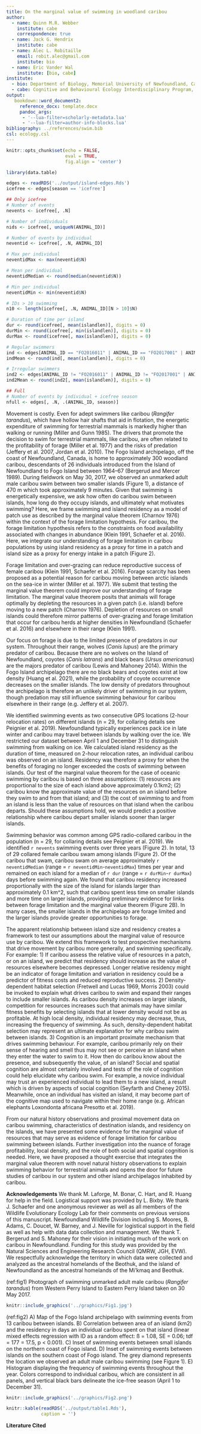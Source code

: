 ```yaml
---
title: On the marginal value of swimming in woodland caribou
author:
  - name: Quinn M.R. Webber
    institute: cabe
    correspondence: true
  - name: Jack G. Hendrix
    institute: cabe
  - name: Alec L. Robitaille
    email: robit.alec@gmail.com
    institute: bio
  - name: Eric Vander Wal
    institute: [bio, cabe]
institute: 
  - bio: Department of Biology, Memorial University of Newfoundland, Canada
  - cabe: Cognitive and Behavioural Ecology Interdisciplinary Program, Memorial University of Newfoundland 
output:
   bookdown::word_document2:
     reference_docx: template.docx
     pandoc_args:
      - '--lua-filter=scholarly-metadata.lua'
      - '--lua-filter=author-info-blocks.lua'
bibliography: ../references/swim.bib
csl: ecology.csl
---
```



```r
knitr::opts_chunk$set(echo = FALSE,
                      eval = TRUE,
                      fig.align = 'center')
```


```r
library(data.table)
```



```r
edges <- readRDS('../output/island-edges.Rds')
icefree <- edges[season == 'icefree']
```


```r
## Only icefree
# Number of events
nevents <- icefree[, .N]

# Number of individuals
nids <- icefree[, uniqueN(ANIMAL_ID)]

# Number of events by individual
neventid <- icefree[, .N, ANIMAL_ID]

# Max per individual
neventidMax <- max(neventid$N)

# Mean per individual
neventidMedian <- round(median(neventid$N))

# Min per individual
neventidMin <- min(neventid$N)

# IDs > 10 swimming
n10 <- length(icefree[, .N, ANIMAL_ID][N > 10]$N)

# Duration of time per island
dur <- round(icefree[, mean(islandlen)], digits = 0)
durMin <- round(icefree[, min(islandlen)], digits = 0)
durMax <- round(icefree[, max(islandlen)], digits = 0)

# Regular swimmers
ind <- edges[ANIMAL_ID == "FO2016011" | ANIMAL_ID == "FO2017001" | ANIMAL_ID == "FO2017013"]
indMean <- round(ind[, mean(islandlen)], digits = 0)

# Irregular swimmers
ind2 <- edges[ANIMAL_ID != "FO2016011" | ANIMAL_ID != "FO2017001" | ANIMAL_ID != "FO2017013"]
ind2Mean <- round(ind2[, mean(islandlen)], digits = 0)

## Full
# Number of events by individual + icefree season
nfull <- edges[, .N, .(ANIMAL_ID, season)]
```


\newpage

Movement is costly. Even for adept swimmers like caribou (*Rangifer tarandus*), which 
have hollow hair shafts that aid in flotation, the energetic expenditure of swimming 
for terrestrial mammals is markedly higher than walking or running (Miller and Gunn 1985). 
The drivers that promote the decision to swim for terrestrial mammals, like caribou, 
are often related to the profitability of forage (Miller et al. 1977) and the risks 
of predation (Jeffery et al. 2007, Jordan et al. 2010). The Fogo Island archipelago, 
off the coast of Newfoundland, Canada, is home to approximately 300 woodland caribou, 
descendants of 26 individuals introduced from the Island of Newfoundland to Fogo Island 
between 1964–67 (Bergerud and Mercer 1989). During fieldwork on May 30, 2017, we 
observed an unmarked adult male caribou swim between two smaller islands (Figure 1), 
a distance of 470 m which took approximately 9 minutes. Given that swimming is 
energetically expensive, we ask how often do caribou swim between islands, how 
long do they occupy islands, and ultimately what motivates swimming? Here, we 
frame swimming and island residency as a model of patch use as described by the 
marginal value theorem (Charnov 1976) within the context of the forage limitation 
hypothesis. For caribou, the forage limitation hypothesis refers to the 
constraints on food availability associated with changes in abundance (Klein 1991, 
Schaefer et al. 2016). Here, we integrate our understanding of forage limitation in
caribou populations by using island residency as a proxy for time in a patch and 
island size as a proxy for energy intake in a patch (Figure 2).

Forage limitation and over-grazing can reduce reproductive success of female caribou (Klein 1991, Schaefer et al. 2016). Forage scarcity has been proposed as a potential reason for caribou moving between arctic islands on the sea-ice in winter (Miller et al. 1977). We submit that testing the marginal value theorem could improve our understanding of forage limitation. The marginal value theorem posits that animals will forage optimally by depleting the resources in a given patch (i.e. island) before moving to a new patch (Charnov 1976). Depletion of resources on small islands could therefore mirror patterns of over-grazing and forage limitation that occur for caribou herds at higher densities in Newfoundland (Schaefer et al. 2016) and elsewhere in their range (Klein 1991).

Our focus on forage is due to the limited presence of predators in our system. Throughout their range, wolves (*Canis lupus*) are the primary predator of caribou. Because there are no wolves on the Island of Newfoundland, coyotes (*Canis latrans*) and black bears (*Ursus americanus*) are the majors predator of caribou (Lewis and Mahoney 2014). Within the Fogo Island archipelago there are no black bears and coyotes exist at low density (Huang et al. 2021), while the probability of coyote occurrence decreases on the smaller islands. The low density of predators throughout the archipelago is therefore an unlikely driver of swimming in our system, though predation may still influence swimming behaviour for caribou elsewhere in their range (e.g. Jeffery et al. 2007).

We identified swimming events as two consecutive GPS locations (2-hour relocation rates) on different islands (n = 29, for collaring details see Peignier et al. 2019). Newfoundland typically experiences pack ice in late winter and caribou may travel between islands by walking over the ice. We restricted our dataset between April 1 and December 31 to distinguish swimming from walking on ice. We calculated island residency as the duration of time, measured on 2-hour relocation rates, an individual caribou was observed on an island. Residency was therefore a proxy for when the benefits of foraging no longer exceeded the costs of swimming between islands. Our test of the marginal value theorem for the case of oceanic swimming by caribou is based on three assumptions: (1) resources are proportional to the size of each island above approximately 0.1km2; (2) caribou know the approximate value of the resources on an island before they swim to and from that island; and (3) the cost of swimming to and from an island is less than the value of resources on that island when the caribou departs. Should these assumptions hold, we would predict a positive relationship where caribou depart smaller islands sooner than larger islands.

Swimming behavior was common among GPS radio-collared caribou in the population (n = 29, for collaring details see Peignier et al. 2019). We identified `r nevents` swimming events over three years (Figure 2). In total, 13 of 29 collared female caribou swam among islands (Figure 2). Of the caribou that swam, caribou swam on average approximately `r neventidMedian` (range = `r neventidMin`-` neventidMax`) times per year and remained on each island for a median of `r dur` (range =  `r durMin`-`r durMax`) days before swimming again. We found that caribou residency increased proportionally with the size of the island for islands larger than approximately 0.1 km^2, such that caribou spent less time on smaller islands and more time on larger islands, providing preliminary evidence for links between forage limitation and the marginal value theorem (Figure 2B). In many cases, the smaller islands in the archipelago are forage limited and the larger islands provide greater opportunities to forage.

The apparent relationship between island size and residency creates a framework to test our 
assumptions about the marginal value of resource use by caribou. We extend this framework to test
prospective mechanisms that drive movement by caribou more generally, and swimming specifically. For
example:
1)	If caribou assess the relative value of resources in a patch, or on an island, we predict that residency should increase as the value of resources elsewhere becomes depressed. Longer relative residency might be an indicator of forage limitation and variation in residency could be a predictor of fitness costs and reduced reproductive success.
2)	Density-dependent habitat selection (Fretwell and Lucas 1969, Morris 2003) could be invoked to explain what drives caribou to swim and expand their ranges to include smaller islands. As caribou density increases on larger islands, competition for resources increases such that animals may have similar fitness benefits by selecting islands that at lower density would not be as profitable. At high local density, individual residency may decrease, thus, increasing the frequency of swimming. As such, density-dependent habitat selection may represent an ultimate explanation for why caribou swim between islands.
3)	Cognition is an important proximate mechanism that drives swimming behaviour. For example, caribou primarily rely on their sense of hearing and smell thus may not see or perceive an island when they enter the water to swim to it. How then do caribou know about the presence, and subsequently the value, of an island? Social and spatial cognition are almost certainly involved and tests of the role of cognition could help elucidate why caribou swim. For example, a novice individual may trust an experienced individual to lead them to a new island, a result which is driven by aspects of social cognition (Seyfarth and Cheney 2015). Meanwhile, once an individual has visited an island, it may become part of the cognitive map used to navigate within their home range (e.g. African elephants Loxondonta africana Presotto et al. 2019).

From our natural history observations and proximal movement data on caribou swimming, characteristics of destination islands, and residency on the islands, we have presented some evidence for the marginal value of resources that may serve as evidence of forage limitation for caribou swimming between islands. Further investigation into the nuance of forage profitability, local density, and the role of both social and spatial cognition is needed. Here, we have proposed a thought exercise that integrates the marginal value theorem with novel natural history observations to explain swimming behavior for terrestrial animals and opens the door for future studies of caribou in our system and other island archipelagos inhabited by caribou.

**Acknowledgements**
We thank M. Laforge, M. Bonar, C. Hart, and R. Huang for help in the field. Logistical support was
provided by L. Bixby. We thank J. Schaefer and one anonymous reviewer as well as all members of the
Wildlife Evolutionary Ecology Lab for their comments on previous versions of this manuscript.
Newfoundland Wildlife Division including S. Moores, B. Adams, C. Doucet, W. Barney, and J. Neville for
logistical support in the field as well as help with data data collection and management. We thank T.
Bergerud and S. Mahoney for their vision in initiating much of the work on caribou in Newfoundland.
Funding for this study was provided by the Natural Sciences and Engineering Research Council (QMRW,
JGH, EVW). We respectfully acknowledge the territory in which data were collected and analyzed as the
ancestral homelands of the Beothuk, and the island of Newfoundland as the ancestral homelands of the
Mi’kmaq and Beothuk.

\newpage

(ref:fig1) Photograph of swimming unmarked adult male caribou (*Rangifer tarandus*) from Western 
Perry Island to Eastern Perry Island taken on 30 May 2017.

```r
knitr::include_graphics('../graphics/Fig1.jpg')
```

\newpage

(ref:fig2) A) Map of the Fogo Island archipelago with swimming events from 13 caribou between islands.
B) Correlation between area of an island (km2) and the residency in days an individual caribou spent
on that island (linear mixed effects regression with ID as a random effect: ß = 1.08, SE = 0.06; tdf =
177 = 17.5, p < 0.001). C) Inset of swimming events between small islands on the northern coast of
Fogo island. D) Inset of swimming events between islands on the southern coast of Fogo island. The
grey diamond represents the location we observed an adult male caribou swimming (see Figure 1). E)
Histogram displaying the frequency of swimming events throughout the year. Colors correspond to
individual caribou, which are consistent in all panels, and vertical black bars delineate the ice-free
season (April 1 to December 31).


```r
knitr::include_graphics('../graphics/Fig2.png')
```

<!-- edit caption Fogo Island is the largest
island in the archipelago (237.71 km^2^), but there are at least three other
large islands: Western Indian (77.6 km^2^), Eastern Indian (38.7 km^2^) and
Change (XX km^2^) Islands, as well as numerous smaller islands, including
Blundon’s (1.18 km^2^), North Long (1.01 km^2^), South Long (0.48 km^2^), Kate’s
(1.64 km^2^), and Brother’s (1.59 km^2^) Islands. Habitats are similar across
the archipelago, consisting largely of coniferous and mixed forests of balsam
fir (*Abies balsamea*), black spruce (*Picea mariana*), and white birch 
(*Betula papyrifera*) as well as bogs, lakes, lichen and rocky
barrens.-->


\newpage


```r
knitr::kable(readRDS('../output/table1.Rds'),
             caption = '')
```


\newpage

**Literature Cited**

